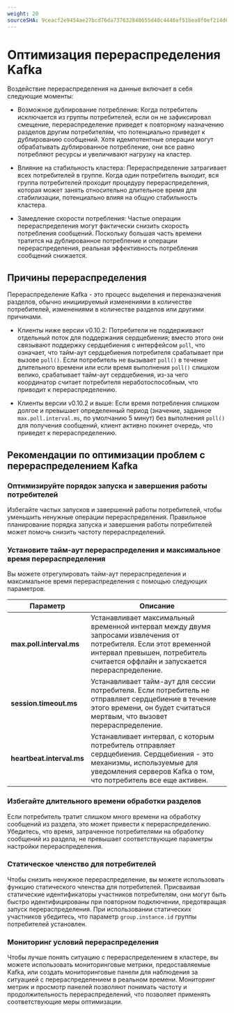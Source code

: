 ```yaml
---
weight: 20
sourceSHA: 9ceacf2e9454ae27bcd76da737632848655d48c4446af51bea8f0ef214d6ac2b
---
```


# Оптимизация перераспределения Kafka

Воздействие перераспределения на данные включает в себя следующие моменты:

- Возможное дублирование потребления: Когда потребитель исключается из группы потребителей, если он не зафиксировал смещение, перераспределение приведет к повторному назначению разделов другим потребителям, что потенциально приведет к дублированию сообщений. Хотя идемпотентные операции могут обрабатывать дублированное потребление, они все равно потребляют ресурсы и увеличивают нагрузку на кластер.

- Влияние на стабильность кластера: Перераспределение затрагивает всех потребителей в группе. Когда один потребитель выходит, вся группа потребителей проходит процедуру перераспределения, которая может занять относительно длительное время для стабилизации, потенциально влияя на общую стабильность кластера.

- Замедление скорости потребления: Частые операции перераспределения могут фактически снизить скорость потребления сообщений. Поскольку большая часть времени тратится на дублированное потребление и операции перераспределения, реальная эффективность потребления сообщений снижается.

## Причины перераспределения

Перераспределение Kafka - это процесс выделения и переназначения разделов, обычно инициируемый изменениями в количестве потребителей, изменениями в количестве разделов или другими причинами.

- Клиенты ниже версии v0.10.2: Потребители не поддерживают отдельный поток для поддержания сердцебиения; вместо этого они связывают поддержку сердцебиения с интерфейсом `poll`, что означает, что тайм-аут сердцебиения потребителя срабатывает при вызове `poll()`. Если потребитель не вызывает `poll()` в течение длительного времени или если время выполнения `poll()` слишком велико, срабатывает тайм-аут сердцебиения, из-за чего координатор считает потребителя неработоспособным, что приводит к перераспределению.

- Клиенты версии v0.10.2 и выше: Если время потребления слишком долгое и превышает определенный период (значение, заданное `max.poll.interval.ms`, по умолчанию 5 минут) без выполнения `poll()` для получения сообщений, клиент активно покинет очередь, что приведет к перераспределению.

## Рекомендации по оптимизации проблем с перераспределением Kafka

### Оптимизируйте порядок запуска и завершения работы потребителей

Избегайте частых запусков и завершений работы потребителей, чтобы уменьшить ненужные операции перераспределения. Правильное планирование порядка запуска и завершения работы потребителей может помочь снизить частоту перераспределений.

### Установите тайм-аут перераспределения и максимальное время перераспределения

Вы можете отрегулировать тайм-аут перераспределения и максимальное время перераспределения с помощью следующих параметров.

| Параметр                   | Описание                                                                                                                                                             |
| -------------------------- | --------------------------------------------------------------------------------------------------------------------------------------------------------------------- |
| **max.poll.interval.ms**   | Устанавливает максимальный временной интервал между двумя запросами извлечения от потребителя. Если этот временной интервал превышен, потребитель считается оффлайн и запускается перераспределение. |
| **session.timeout.ms**     | Устанавливает тайм-аут для сессии потребителя. Если потребитель не отправляет сердцебиение в течение этого времени, он будет считаться мертвым, что вызовет перераспределение.                   |
| **heartbeat.interval.ms**  | Устанавливает интервал, с которым потребитель отправляет сердцебиения. Сердцебиения - это механизмы, используемые для уведомления серверов Kafka о том, что потребитель все еще активен.                    |

### Избегайте длительного времени обработки разделов

Если потребитель тратит слишком много времени на обработку сообщений из раздела, это может привести к перераспределению. Убедитесь, что время, затраченное потребителями на обработку сообщений из раздела, не превышает соответствующие параметры настройки перераспределения.

### Статическое членство для потребителей

Чтобы снизить ненужное перераспределение, вы можете использовать функцию статического членства для потребителей. Присваивая статические идентификаторы участников потребителям, они могут быть быстро идентифицированы при повторном подключении, предотвращая запуск перераспределения. При использовании статических участников убедитесь, что параметр `group.instance.id` группы потребителей установлен.

### Мониторинг условий перераспределения

Чтобы лучше понять ситуацию с перераспределением в кластере, вы можете использовать мониторинговые метрики, предоставляемые Kafka, или создать мониторинговые панели для наблюдения за ситуацией с перераспределением в реальном времени. Мониторинг метрик и просмотр панелей позволяют понимать частоту и продолжительность перераспределений, что позволяет применять соответствующие меры оптимизации.
